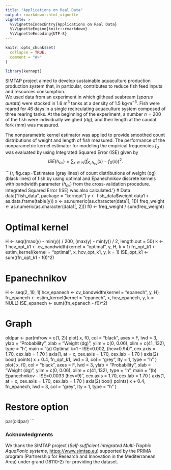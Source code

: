 ```yaml
---
title: "Applications on Real Data"
output: rmarkdown::html_vignette
vignette: >
  %\VignetteIndexEntry{Applications on Real Data}
  %\VignetteEngine{knitr::rmarkdown}
  %\VignetteEncoding{UTF-8}
---
```


```r
knitr::opts_chunk$set(
  collapse = TRUE,
  comment = "#>"
)
```

```r
library(kernopt)
```

SIMTAP project aimed to develop sustainable aquaculture production production system that, in particular, contributes to reduce fish feed inputs and resources consumption.  
We used data from an experiment in which gilthead seabream (*sparus aurata*) were stocked in 1.6 m$^{3}$ tanks at a density of 1.5 kg$\cdot$m$^{-3}$. Fish were reared for 46 days in a single recirculating aquaculture system composed of three rearing tanks. 
At the beginning of the experiment, a number $n=200$ of the fish were individually weighed (dg), and their length at the caudal fork (mm) was measured. 

The nonparametric kernel estimator was applied to provide smoothed count distributions of weight and length of fish measured. The performance of the nonparametric kernel estimator for modeling the empirical frequencies $f_{0}$ was evaluated by using Integrated Squared Error (ISE) given by
$$ISE(h_{cv})=\sum_{x\in\mathbb{N}}(\widehat{f}_{K,h_{cv}}(x) - f_{0}(x))^{2}. $$ 


```{r, fig.cap='Estimates (gray lines) of count distributions of weight (dg) (black lines) of fish by using optimal and Epanechnikov discrete kernels with bandwidth parameter ($h_{cv}$) from the cross-validation procedure. Integrated Squared Error (ISE) was also calculated.'}
# Data
data("fish_data", package = "kernopt")
y <- fish_data$weight
data1 <- as.data.frame(table(y))
x <- as.numeric(as.character(data1[, 1]))
freq_weight <- as.numeric(as.character(data1[, 2]))
f0 <- freq_weight / sum(freq_weight)

# Optimal kernel
H <- seq((max(y) - min(y)) / 200, (max(y) - min(y)) / 2, length.out = 50)
k <- 1
hcv_opt_k1 <- cv_bandwidth(kernel = "optimal", y, H, k = 1)
fn_opt_k1 <- estim_kernel(kernel = "optimal", x, hcv_opt_k1, y, k = 1)
ISE_opt_k1 <- sum((fn_opt_k1 - f0)^2)

# Epanechnikov
H <- seq(2, 10, 1)
hcv_epanech <- cv_bandwidth(kernel = "epanech", y, H)
fn_epanech <- estim_kernel(kernel = "epanech", x, hcv_epanech, y, k = NULL)
ISE_epanech <- sum((fn_epanech - f0)^2)

# Graph
oldpar <- par(mfrow = c(1, 2))
plot(
  x,
  f0,
  col = "black",
  axes = F,
  lwd = 3,
  ylab = "Probability",
  xlab = "Weight (dg)",
  ylim = c(0, 0.06),
  xlim = c(41, 132),
  type = "h",
  main = "(a) Optimal k=1 - ISE=0.002, (hcv=0.94)",
  cex.axis = 1.70,
  cex.lab = 1.70
)
axis(1,
  at = x,
  cex.axis = 1.70,
  cex.lab = 1.70
)
axis(2)
box()
points(
  x + 0.4,
  fn_opt_k1,
  lwd = 3,
  col = "grey",
  lty = 1,
  type = "h"
)
plot(
  x,
  f0,
  col = "black",
  axes = F,
  lwd = 3,
  ylab = "Probability",
  xlab = "Weight (dg)",
  ylim = c(0, 0.06),
  xlim = c(41, 132),
  type = "h",
  main = "(b) Epanechnikov - ISE=0.0033  (hcv=9)",
  cex.axis = 1.70,
  cex.lab = 1.70
)
axis(1,
  at = x,
  cex.axis = 1.70,
  cex.lab = 1.70
)
axis(2)
box()
points(
  x + 0.4,
  fn_epanech,
  lwd = 3,
  col = "grey",
  lty = 1,
  type = "h"
)

# Restore option
par(oldpar)
```

### Acknowledgments
We thank the SIMTAP project (*Self-sufficient Integrated Multi-Trophic AquaPonic systems*, <https://www.simtap.eu>) supported by the PRIMA program (Partnership for Research and Innovation in the Mediterranean Area) under grand (18110-2) for providing the dataset.
